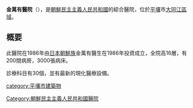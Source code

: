 {{unreferenced|time=2015-11-17T01:44:37+00:00}}
'''金萬有醫院'''（{{kor|김만유병원|金萬有病院}}），是[[朝鮮民主主義人民共和國|朝鮮民主主義人民共和國]]的綜合醫院，位於[[平壤|平壤]]市[[大同江區域|大同江區域]]。

==概要==
此醫院在1986年由[[日本朝鮮族|日本朝鮮族]]金萬有醫生在1986年投資成立，全院高16層，有200間病房，3000張病床。

診療科目有30個，並有最新的現化醫療設備。

[[category:平壤市建築物|category:平壤市建築物]]
[[Category:朝鮮民主主義人民共和國醫院|Category:朝鮮民主主義人民共和國醫院]]
